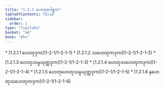 ```yaml
---
title: "1.2.1 ဟေတုဂေါစ္ဆက"
tableOfContents: false
sidebar:
  order: 1
type: "tipitaka"
basket: "ab"
book: "dhs"
---
```



<DynamicBreadcrumb />



<TableOfContents book="dhs" section="1.2.1">
* [1.2.1.1 ဟေတုဒုက](1-2-1/1-2-1-1)
* [1.2.1.2 သဟေတုကဒုက](1-2-1/1-2-1-2)
* [1.2.1.3 ဟေတုသမ္ပယုတ္တဒုက](1-2-1/1-2-1-3)
* [1.2.1.4 ဟေတုသဟေတုကဒုက](1-2-1/1-2-1-4)
* [1.2.1.5 ဟေတုဟေတုသမ္ပယုတ္တဒုက](1-2-1/1-2-1-5)
* [1.2.1.6 နဟေတုသဟေတုကဒုက](1-2-1/1-2-1-6)
</TableOfContents>